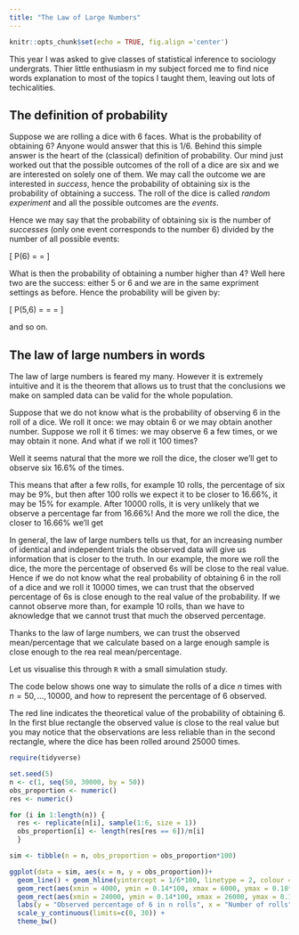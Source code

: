 ```yaml
---
title: "The Law of Large Numbers"
---
```


```r
knitr::opts_chunk$set(echo = TRUE, fig.align ='center')
```

This year I was asked to give classes of statistical inference to sociology undergrats. Thier little enthusiasm in my subject forced me to find nice words explanation to most of the topics I taught them, leaving out lots of techicalities. 



## The definition of probability

Suppose we are rolling a dice with 6 faces. What is the probability of obtaining 6? Anyone would answer that this is 1/6. Behind this simple answer is the heart of the (classical) definition of probability. Our mind just worked out that the possible outcomes of the roll of a dice are six and we are interested on solely one of them. We may call the outcome we are interested in _success_, hence the probability of obtaining six is the probability of obtaining a success. The roll of the dice is called _random experiment_ and all the possible outcomes are the _events_.

Hence we may say that the probability of obtaining six is the number of _successes_ (only one event corresponds to the number 6) divided by the number of all possible events:

\[
P(6) = \frac{\text{number of successes}}{\text{number of possible events}} = \frac{1}{6}
\]

What is then the probability of obtaining a number higher than 4? Well here two are the success: either 5 or 6 and we are in the same expriment settings as before. Hence the probability will be given by:

\[
P(5,6) = \frac{\text{number of successes}}{\text{number of possible events}} = \frac{2}{6} = \frac{1}{3}
\]

and so on.



## The law of large numbers in words

The law of large numbers is feared my many. However it is extremely intuitive and it is the theorem that allows us to trust that the conclusions we make on sampled data can be valid for the whole population.

Suppose that we do not know what is the probability of observing 6 in the roll of a dice. We roll it once: we may obtain 6 or we may obtain another number. Suppose we roll it 6 times: we may observe 6 a few times, or we may obtain it none. And what if we roll it 100 times?

Well it seems natural that the more we roll the dice, the closer we'll get to observe six 16.6% of the times.

This means that after a few rolls, for example 10 rolls, the percentage of six may be 9\%, but then after 100 rolls we expect it to be closer to 16.66\%, it may be 15% for example. After 10000 rolls, it is very unlikely that we observe a percentage far from 16.66\%! And the more we roll the dice, the closer to 16.66\% we'll get


In general, the law of large numbers tells us that, for an increasing number of identical and independent trials the observed data will give us information that is closer to the truth. In our example, the more we roll the dice, the more the percentage of observed 6s will be close to the real value. Hence if we do not know what the real probability of obtaining 6 in the roll of a dice and we roll it 10000 times, we can trust that the observed percentage of 6s is close enough to the real value of the probability. If we cannot observe more than, for example 10 rolls, than we have to aknowledge that we cannot trust that much the observed percentage.


Thanks to the law of large numbers, we can trust the observed mean/percentage that we calculate based on a large enough sample is close enough to the rea real mean/percentage.


Let us visualise this through `R` with a small simulation study. 

The code below shows one way to simulate the rolls of a dice $n$ times with $n = 50, ..., 10000$, and how to represent the percentage of 6 observed. 


The red line indicates the theoretical value of the probability of obtaining $6$. In the first blue rectangle the observed value is close to the real value but you may notice that the observations are less reliable than in the second rectangle, where the dice has been rolled around 25000 times.



```r
require(tidyverse)

set.seed(5)
n <- c(1, seq(50, 30000, by = 50))
obs_proportion <- numeric()
res <- numeric()

for (i in 1:length(n)) {
  res <- replicate(n[i], sample(1:6, size = 1))
  obs_proportion[i] <- length(res[res == 6])/n[i]
  }

sim <- tibble(n = n, obs_proportion = obs_proportion*100)

ggplot(data = sim, aes(x = n, y = obs_proportion))+
  geom_line() + geom_hline(yintercept = 1/6*100, linetype = 2, colour = "red") +
  geom_rect(aes(xmin = 4000, ymin = 0.14*100, xmax = 6000, ymax = 0.18*100), fill = NA, col = 4)+
  geom_rect(aes(xmin = 24000, ymin = 0.14*100, xmax = 26000, ymax = 0.18*100), fill = NA, col = 4)+
  labs(y = "Observed percentage of 6 in n rolls", x = "Number of rolls") +
  scale_y_continuous(limits=c(0, 30)) +
  theme_bw()


```



